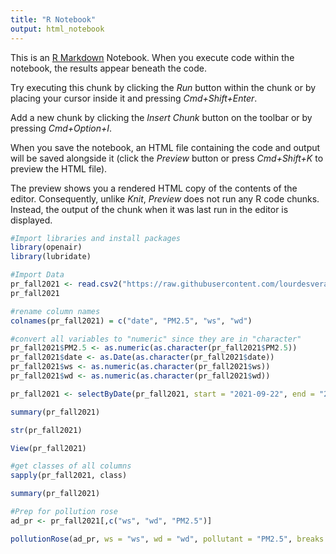 ```yaml
---
title: "R Notebook"
output: html_notebook
---
```


This is an [R Markdown](http://rmarkdown.rstudio.com) Notebook. When you execute code within the notebook, the results appear beneath the code. 

Try executing this chunk by clicking the *Run* button within the chunk or by placing your cursor inside it and pressing *Cmd+Shift+Enter*. 

Add a new chunk by clicking the *Insert Chunk* button on the toolbar or by pressing *Cmd+Option+I*.

When you save the notebook, an HTML file containing the code and output will be saved alongside it (click the *Preview* button or press *Cmd+Shift+K* to preview the HTML file). 

The preview shows you a rendered HTML copy of the contents of the editor. Consequently, unlike *Knit*, *Preview* does not run any R code chunks. Instead, the output of the chunk when it was last run in the editor is displayed.
```r
#Import libraries and install packages
library(openair)
library(lubridate)
```

```r
#Import Data
pr_fall2021 <- read.csv2("https://raw.githubusercontent.com/lourdesvera/Community_Air_Montoring/master/Wind_Analyses/Wind%20Pollution%202%20yrs.csv", header = TRUE, sep = ",", stringsAsFactors = FALSE)
pr_fall2021
```

```r
#rename column names
colnames(pr_fall2021) = c("date", "PM2.5", "ws", "wd")
```

```r
#convert all variables to "numeric" since they are in "character"
pr_fall2021$PM2.5 <- as.numeric(as.character(pr_fall2021$PM2.5))
pr_fall2021$date <- as.Date(as.character(pr_fall2021$date))
pr_fall2021$ws <- as.numeric(as.character(pr_fall2021$ws))
pr_fall2021$wd <- as.numeric(as.character(pr_fall2021$wd))
```

```r
pr_fall2021 <- selectByDate(pr_fall2021, start = "2021-09-22", end = "2021-12-20")
```

```r
summary(pr_fall2021)
```

```r
str(pr_fall2021)
```

```r
View(pr_fall2021)
```

```r
#get classes of all columns
sapply(pr_fall2021, class)
```

```r
summary(pr_fall2021)
```

```r
#Prep for pollution rose
ad_pr <- pr_fall2021[,c("ws", "wd", "PM2.5")]
```

```r
pollutionRose(ad_pr, ws = "ws", wd = "wd", pollutant = "PM2.5", breaks = c(0,5,10,20,35,50), auto.text = FALSE, paddle = FALSE, annotate = FALSE, grid.line = 5, key = list(labels = c(">0-5", ">5-10", ">10-20", ">20-35", ">35-50")), key.footer = "Fall 2021 PM2.5 Plot in Armourdale, KS (ug/m^3)", key.position = "bottom", par.settings=list(axis.line=list(col="lightgray")), col = c("#4f4f4f", "#0a7cb9", "#f9be00", "#ff7f2f", "#d7153a"))
```



